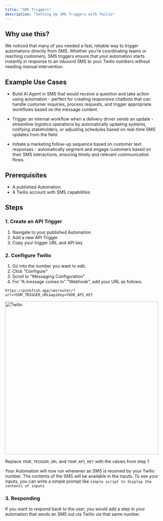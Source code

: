 ```yaml
---
title: "SMS Triggers"
description: "Setting Up SMS Triggers with Twilio"
---
```


## Why use this?

We noticed that many of you needed a fast, reliable way to trigger automations directly from SMS. Whether you're coordinating teams or reaching customers, SMS triggers ensure that your automation starts instantly in response to an inbound SMS to your Twilio numbers without needing manual intervention.

## Example Use Cases

- Build AI Agent in SMS that would receive a question and take action using automation - perfect for creating responsive chatbots that can handle customer inquiries, process requests, and trigger appropriate workflows based on the message content.

- Trigger an internal workflow when a delivery driver sends an update - streamline logistics operations by automatically updating systems, notifying stakeholders, or adjusting schedules based on real-time SMS updates from the field.

- Initiate a marketing follow-up sequence based on customer text responses - automatically segment and engage customers based on their SMS interactions, ensuring timely and relevant communication flows.

## Prerequisites

- A published Automation
- A Twilio account with SMS capabilities

## Steps

### 1. Create an API Trigger

1. Navigate to your published Automation
2. Add a new API Trigger
3. Copy your trigger URL and API key

### 2. Configure Twilio

1. Go into the number you want to edit.
2. Click "Configure"
3. Scroll to "Messaging Configuration"
4. For "A message comes in" "Webhook", add your URL as follows:

```
https://pinkfish.app/smsrouter/?url=YOUR_TRIGGER_URL&apiKey=YOUR_API_KEY
```
<img width="500" alt="Twilio" src="/images/examples/twilio.png" />

Replace `YOUR_TRIGGER_URL` and `YOUR_API_KEY` with the values from step 1

Your Automation will now run whenever an SMS is received by your Twilio number. The contents of the SMS will be available in the inputs. To see your inputs, you can write a simple prompt like `simple script to display the contents of inputs`

### 3. Responding
If you want to respond back to the user, you would add a step in your automation that sends an SMS out via Twilio via that same number.
